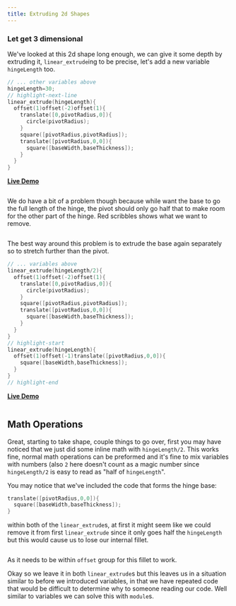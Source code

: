 ```yaml
---
title: Extruding 2d Shapes
---
```




### Let get 3 dimensional

We've looked at this 2d shape long enough, we can give it some depth by extruding it, `linear_extrude`ing to be precise, let's add a new variable `hingeLength` too.

```cpp
// ... other variables above
hingeLength=30;
// highlight-next-line
linear_extrude(hingeLength){
  offset(1)offset(-2)offset(1){
    translate([0,pivotRadius,0]){
      circle(pivotRadius);
    }
    square([pivotRadius,pivotRadius]);
    translate([pivotRadius,0,0]){
      square([baseWidth,baseThickness]);
    }
  }
}
```
**[Live Demo](https://cadhub.xyz/dev-ide/openscad#encoded_script_v2=eJxVkM8KwjAMxu99ih48tDBhf/BU+gaeRPAgQ+qWbcXRadOJIHt355wju4Tw/ZJ8STaV01mq2N0+u3Awpe1R7xS7GoRjY4ubA0Sd/YSTLUOjkxGzxroa9uDqUchixVrrwPgLvILvSxAEyzfjvKsqhCASOSfbVC7Sl3MevHHYmgDiHEdkmSjO5wrOC+uLFgShUk1omCI+euPHftpN8nwuJk4rH+r0H7VcHa0ekhPfgQ0f/hxptA==)**

<Image img={extrude} className="mb-8 bg-contain rounded-md overflow-hidden" />

We do have a bit of a problem though because while want the base to go the full length of the hinge, the pivot should only go half that to make room for the other part of the hinge.
Red scribbles shows what we want to remove.

<Image img={differenceMarkup} className="mb-8 bg-contain rounded-md overflow-hidden" />

The best way around this problem is to extrude the base again separately so to stretch further than the pivot.

```cpp
// ... variables above
linear_extrude(hingeLength/2){
  offset(1)offset(-2)offset(1){
    translate([0,pivotRadius,0]){
      circle(pivotRadius);
    }
    square([pivotRadius,pivotRadius]);
    translate([pivotRadius,0,0]){
      square([baseWidth,baseThickness]);
    }
  }
}
// highlight-start
linear_extrude(hingeLength){
  offset(1)offset(-1)translate([pivotRadius,0,0]){
    square([baseWidth,baseThickness]);
  }
}
// highlight-end
```
**[Live Demo](https://cadhub.xyz/dev-ide/openscad#encoded_script_v2=eJyNkE0KwjAQhfc5RRYuEqjYH1yF3sCVCC6kSGynNlhSTVIRpHc31lqmIOomTOabyXsvs1KnSSzIWV0bt5aFam26FOQgLWwqlZ80WJsmr8ZWFa5KI48rpY+wAn309yQUhNRKgzR7uDnTFsAQX8T8TihtytKCYxEfinnMx9aTU+qM1LaWDtguDJCdIMyGCUpzZfIaGKJc9KjrT3tppfH7eBvV2TCMlCY6WOn91Jg7mHxJhnQ70n3J/zl9xH+b+MuCF38AQqCVGw==)**

<Image img={extrude2} className="mb-8 bg-contain rounded-md overflow-hidden" />

## Math Operations

Great, starting to take shape, couple things to go over, first you may have noticed that we just did some inline math with `hingeLength/2`.
This works fine, normal math operations can be preformed and it's fine to mix variables with numbers (also `2` here doesn't count as a magic number since `hingeLength/2` is easy to read as "half of `hingeLength`".

You may notice that we've included the code that forms the hinge base:

```cpp
translate([pivotRadius,0,0]){
  square([baseWidth,baseThickness]);
}
```

within both of the `linear_extrude`s, at first it might seem like we could remove it from first `linear_extrude` since it only goes half the `hingeLength` but this would cause us to lose our internal fillet.

<Image img={noFillet} className="mb-8 bg-contain rounded-md overflow-hidden" />

As it needs to be within `offset` group for this fillet to work.

Okay so we leave it in both `linear_extrude`s but this leaves us in a situation similar to before we introduced variables, in that we have repeated code that would be difficult to determine why to someone reading our code.
Well similar to variables we can solve this with `module`s.
